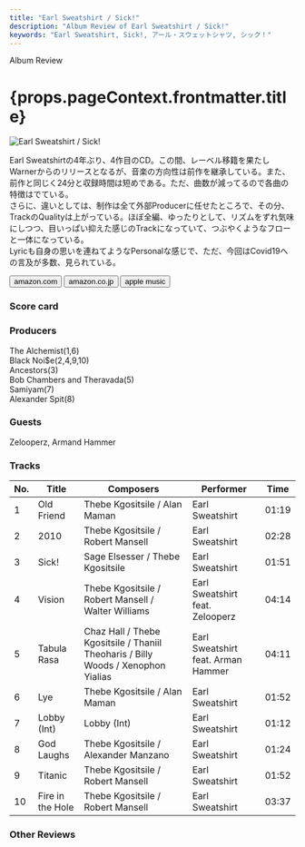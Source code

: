 ```yaml
---
title: "Earl Sweatshirt / Sick!"
description: "Album Review of Earl Sweatshirt / Sick!"
keywords: "Earl Sweatshirt, Sick!, アール・スウェットシャツ, シック！"
---
```






<p className="largeP">Album Review</p>
<h1 className="h1--no--margin">{props.pageContext.frontmatter.title}</h1>

<Row  className="image-card-group">
	<Column colMd={3} colLg={4} noGutterMdLeft="">
       <ImageCard>

![Earl Sweatshirt / Sick!](../../images/cd/earlsweatshirt4L.jpg)

</ImageCard>
	</Column>
	<Column colMd={4} colLg={8} noGutterMdLeft="">
	<p>
		Earl Sweatshirtの4年ぶり、4作目のCD。この間、レーベル移籍を果たしWarnerからのリリースとなるが、音楽の方向性は前作を継承している。また、前作と同じく24分と収録時間は短めである。ただ、曲数が減ってるので各曲の特徴はでている。
		<br/>さらに、違いとしては、制作は全て外部Producerに任せたところで、その分、TrackのQualityは上がっている。ほぼ全編、ゆったりとして、リズムをずれ気味にしつつ、目いっぱい抑えた感じのTrackになっていて、つぶやくようなフローと一体になっている。
		<br/>Lyricも自身の思いを連ねてようなPersonalな感じで、ただ、今回はCovid19への言及が多数、見られている。
	</p>
    <div>
	  <Button className="button-right-mergin"  href="https://amzn.to/3GggCyZ" renderIcon={ArrowUpRight} size='sm' kind='primary'>
      amazon.com
    </Button>
    <Button className="button-right-mergin"  href="https://amzn.to/3vfSeXL" renderIcon={ArrowUpRight} size='sm' kind='secondary'>
      amazon.co.jp
    </Button>
		<Button className="button-right-mergin"  href="https://apple.co/3Ghm04P" renderIcon={ArrowUpRight} size='sm' kind='secondary'>
      apple music
    </Button>
		<AdvJS2/>
	</div>
	</Column>
</Row>
<Row >
	<Column colMd={4} colLg={4} noGutterMdLeft="">
		<div>
		  <h3>Score card</h3>
			<SliderJS1 value="1" />
		  <SliderJS2 value="2" />
			<SliderJS3 value="2" />
		  <SliderJS4 value="8" />
		</div>
</Column>
<Column colMd={8} colLg={8} noGutterMdLeft="">
<div>
	<h3>Producers</h3>
	<p>
		The Alchemist(1,6)
		<br/>Black Noi$e(2,4,9,10)
		<br/>Ancestors(3)
		<br/>Bob Chambers and Theravada(5)
		<br/>Samiyam(7)
		<br/>Alexander Spit(8)
	</p>
	<h3>Guests</h3>
	<p>
		Zelooperz, Armand Hammer
	</p>
</div>
</Column>
</Row>

<h3>Tracks</h3>

| No. | Title            | Composers                                                                         | Performer                          | Time  |
| --- | ---------------- | --------------------------------------------------------------------------------- | ---------------------------------- | ----- |
| 1   | Old Friend       | Thebe Kgositsile / Alan Maman                                                     | Earl Sweatshirt                    | 01:19 |
| 2   | 2010             | Thebe Kgositsile / Robert Mansell                                                 | Earl Sweatshirt                    | 02:28 |
| 3   | Sick!            | Sage Elsesser / Thebe Kgositsile                                                  | Earl Sweatshirt                    | 01:51 |
| 4   | Vision           | Thebe Kgositsile / Robert Mansell / Walter Williams                               | Earl Sweatshirt feat. Zelooperz    | 04:14 |
| 5   | Tabula Rasa      | Chaz Hall / Thebe Kgositsile / Thaniil Theoharis / Billy Woods / Xenophon Yialias | Earl Sweatshirt feat. Arman Hammer | 04:11 |
| 6   | Lye              | Thebe Kgositsile / Alan Maman                                                     | Earl Sweatshirt                    | 01:52 |
| 7   | Lobby (Int)      | Lobby (Int)                                                                       | Earl Sweatshirt                    | 01:12 |
| 8   | God Laughs       | Thebe Kgositsile / Alexander Manzano                                              | Earl Sweatshirt                    | 01:24 |
| 9   | Titanic          | Thebe Kgositsile / Robert Mansell                                                 | Earl Sweatshirt                    | 01:52 |
| 10  | Fire in the Hole | Thebe Kgositsile / Robert Mansell                                                 | Earl Sweatshirt                    | 03:37 |

<h3>Other Reviews</h3>

<Row>
  <Column colMd={3} colLg={3} noGutterMdLeft>
    <Review1 />
  </Column>
</Row>

<AdvJS3/>